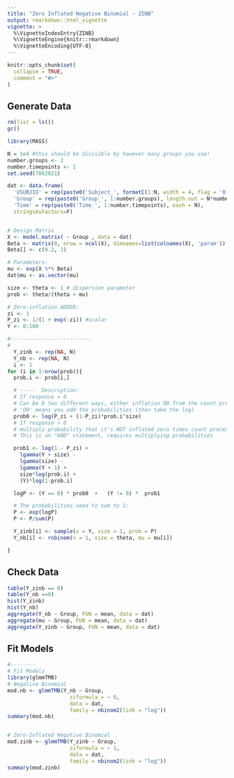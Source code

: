 ```yaml
---
title: "Zero Inflated Negative Binomial - ZINB"
output: rmarkdown::html_vignette
vignette: >
  %\VignetteIndexEntry{ZINB}
  %\VignetteEngine{knitr::rmarkdown}
  %\VignetteEncoding{UTF-8}
---
```


```r
knitr::opts_chunk$set(
  collapse = TRUE,
  comment = "#>"
)
```

## Generate Data

```r

rm(list = ls())
gc()

library(MASS)

N = 1e4 #this should be divisible by however many groups you use!
number.groups <- 2
number.timepoints <- 1
set.seed(7062021)

dat <- data.frame(
  'USUBJID' = rep(paste0('Subject_', formatC(1:N, width = 4, flag = '0')), length.out= N*number.timepoints),
  'Group' = rep(paste0('Group_', 1:number.groups), length.out = N*number.timepoints),
  'Time' = rep(paste0('Time_', 1:number.timepoints), each = N),
  stringsAsFactors=F)


# Design Matrix
X <- model.matrix( ~ Group , data = dat)
Beta <- matrix(0, nrow = ncol(X), dimnames=list(colnames(X), 'param'))
Beta[] <- c(0.2, 1)

# Parameters:
mu <- exp(X %*% Beta)
dat$mu <- as.vector(mu)

size <- theta <- 1 # dispersion parameter
prob <- theta/(theta + mu)

# Zero-inflation ADDED:
zi <- 1
P_zi <- 1/(1 + exp(-zi)) #scalar
Y <- 0:100

#--------------------------
#
  Y_zinb <- rep(NA, N)
  Y_nb <- rep(NA, N)
  i <- 1
for (i in 1:nrow(prob)){
  prob.i <- prob[i,]

  # -----  Description:
  # If response = 0
  # Can be 0 two different ways, either inflation OR from the count process
  # 'OR' means you add the probabilities (then take the log)
  prob0 <- log(P_zi + (1-P_zi)*prob.i^size)
  # If response > 0
  # multiply probability that it's NOT inflated zero times count process
  # This is an "AND" statement, requires multiplying probabilities

  prob1 <- log(1 - P_zi) +
    lgamma(Y + size) -
    lgamma(size) -
    lgamma(Y + 1) +
    size*log(prob.i) +
    (Y)*log(1-prob.i)

  logP <- (Y == 0) * prob0  +   (Y != 0) *  prob1

  # The probabilities need to sum to 1:
  P <- exp(logP)
  P <- P/sum(P)

  Y_zinb[i] <- sample(x = Y, size = 1, prob = P)
  Y_nb[i] <- rnbinom(n = 1, size = theta, mu = mu[i])

}

```


## Check Data 
```r
table(Y_zinb == 0)
table(Y_nb ==0)
hist(Y_zinb)
hist(Y_nb)
aggregate(Y_nb ~ Group, FUN = mean, data = dat)
aggregate(mu ~ Group, FUN = mean, data = dat)
aggregate(Y_zinb ~ Group, FUN = mean, data = dat)
```



## Fit Models

```r
#--------
# Fit Models
library(glmmTMB)
# Negative Binomial
mod.nb <- glmmTMB(Y_nb ~ Group,
                    ziformula = ~ 0,
                    data = dat,
                    family = nbinom2(link = "log"))
summary(mod.nb)


# Zero-Inflated Negative Binomial
mod.zinb <- glmmTMB(Y_zinb ~ Group,
                    ziformula = ~ 1,
                    data = dat,
                    family = nbinom2(link = "log"))
summary(mod.zinb)

```
